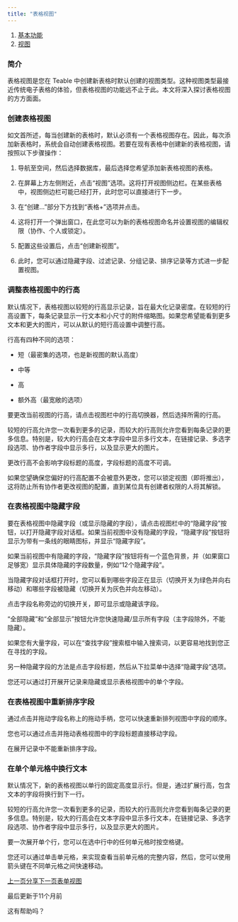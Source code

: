 ```yaml
---
title: "表格视图"
---
```


1. [基本功能](/ji-ben-gong-neng)
2. [视图](/ji-ben-gong-neng/shi-tu)

### 简介

表格视图是您在 Teable 中创建新表格时默认创建的视图类型。这种视图类型最接近传统电子表格的体验，但表格视图的功能远不止于此。本文将深入探讨表格视图的方方面面。

### 创建表格视图

如文首所述，每当创建新的表格时，默认必须有一个表格视图存在。因此，每次添加新表格时，系统会自动创建表格视图。若要在现有表格中创建新的表格视图，请按照以下步骤操作：

1. 导航至空间，然后选择数据库，最后选择您希望添加新表格视图的表格。

2. 在屏幕上方左侧附近，点击“视图”选项。这将打开视图侧边栏。在某些表格中，视图侧边栏可能已经打开，此时您可以直接进行下一步。

3. 在“创建...”部分下方找到“表格+”选项并点击。

4. 这将打开一个弹出窗口，在此您可以为新的表格视图命名并设置视图的编辑权限（协作、个人或锁定）。

5. 配置这些设置后，点击“创建新视图”。

6. 此时，您可以通过隐藏字段、过滤记录、分组记录、排序记录等方式进一步配置视图。

### 调整表格视图中的行高

默认情况下，表格视图以较短的行高显示记录，旨在最大化记录密度。在较短的行高设置下，每条记录显示一行文本和小尺寸的附件缩略图。如果您希望能看到更多文本和更大的图片，可以从默认的短行高设置中调整行高。

行高有四种不同的选项：

* 短（最密集的选项，也是新视图的默认高度）

* 中等

* 高

* 额外高（最宽敞的选项）

要更改当前视图的行高，请点击视图栏中的行高切换器，然后选择所需的行高。

较短的行高允许您一次看到更多的记录，而较大的行高则允许您看到每条记录的更多信息。特别是，较大的行高会在文本字段中显示多行文本，在链接记录、多选字段选项、协作者字段中显示多行，以及显示更大的图片。

更改行高不会影响字段标题的高度，字段标题的高度不可调。

如果您望确保您偏好的行高配置不会被意外更改，您可以锁定视图（即将推出），这将防止所有协作者更改视图的配置，直到某位具有创建者权限的人将其解锁。

### 在表格视图中隐藏字段

要在表格视图中隐藏字段（或显示隐藏的字段），请点击视图栏中的“隐藏字段”按钮，以打开隐藏字段对话框。如果当前视图中没有隐藏的字段，“隐藏字段”按钮将显示为带有一条线的眼睛图标，并显示“隐藏字段”。

如果当前视图中有隐藏的字段，“隐藏字段”按钮将有一个蓝色背景，并（如果窗口足够宽）显示具体隐藏的字段数量，例如“12个隐藏字段”。

当隐藏字段对话框打开时，您可以看到哪些字段正在显示（切换开关为绿色并向右移动）和哪些字段被隐藏（切换开关为灰色并向左移动）。

点击字段名称旁边的切换开关，即可显示或隐藏该字段。

“全部隐藏”和“全部显示”按钮允许您快速隐藏/显示所有字段（主字段除外，不能隐藏）。

如果您有大量字段，可以在“查找字段”搜索框中输入搜索词，以更容易地找到您正在寻找的字段。

另一种隐藏字段的方法是点击字段标题，然后从下拉菜单中选择“隐藏字段”选项。

您还可以通过打开展开记录来隐藏或显示表格视图中的单个字段。

### 在表格视图中重新排序字段

通过点击并拖动字段名称上的拖动手柄，您可以快速重新排列视图中字段的顺序。

您也可以通过点击并拖动表格视图中的字段标题直接移动字段。

在展开记录中不能重新排序字段。

### 在单个单元格中换行文本

默认情况下，新的表格视图以单行的固定高度显示行。但是，通过扩展行高，包含文本的字段将换行到下一行。

较短的行高允许您一次看到更多的记录，而较大的行高则允许您看到每条记录的更多信息。特别是，较大的行高会在文本字段中显示多行文本，在链接记录、多选字段选项、协作者字段中显示多行，以及显示更大的图片。

要一次展开单个行，您可以在选中行中的任何单元格时按空格键。

您还可以通过单击单元格，来实现查看当前单元格的完整内容，然后，您可以使用箭头键在不同单元格之间快速移动。

[上一页分享](/ji-ben-gong-neng/shi-tu/shu-ju-gong-ju/fen-xiang)[下一页表单视图](/ji-ben-gong-neng/shi-tu/biao-dan-shi-tu)

最后更新于11个月前

这有帮助吗？
